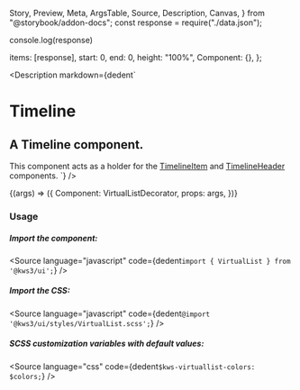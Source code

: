   Story,
  Preview,
  Meta,
  ArgsTable,
  Source,
  Description,
  Canvas,
} from "@storybook/addon-docs";
const response = require("./data.json");

console.log(response)

  items: [response],
  start: 0,
  end: 0,
  height: "100%",
  Component: {},
};

<Version />

<Meta
  title="Helpers/VirtualList"
  component={VirtualList}
  args={args}
  argTypes={{}}
/>

<Description
  markdown={dedent`
# Timeline
## A Timeline component.
This component acts as a holder for the <a href="/docs/helpers-timeline-timelineitem--timeline-item">TimelineItem</a> and <a href="/docs/helpers-timeline-timelineheader--timeline-header">TimelineHeader</a> components.
`}
/>

<Canvas>
  <Story name="VirtualList" args={args}>
    {(args) => ({
      Component: VirtualListDecorator,
      props: args,
    })}
  </Story>
</Canvas>

<ArgsTable story="VirtualList" />

### Usage

##### Import the component:

<Source
  language="javascript"
  code={dedent`import { VirtualList } from '@kws3/ui';`}
/>

##### Import the CSS:

<Source
  language="javascript"
  code={dedent`@import '@kws3/ui/styles/VirtualList.scss';`}
/>

##### SCSS customization variables with default values:

<Source
  language="css"
  code={dedent`
    $kws-virtuallist-colors: $colors;
  `}
/>
